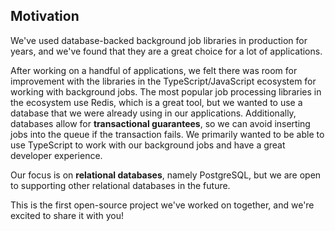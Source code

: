 ## Motivation

We've used database-backed background job libraries in production for years, and we've found that they are a great choice for a lot of applications.

After working on a handful of applications, we felt there was room for improvement with the libraries in the TypeScript/JavaScript ecosystem for working with background jobs. The most popular job processing libraries in the ecosystem use Redis, which is a great tool, but we wanted to use a database that we were already using in our applications. Additionally, databases allow for **transactional guarantees**, so we can avoid inserting jobs into the queue if the transaction fails. We primarily wanted to be able to use TypeScript to work with our background jobs and have a great developer experience.

Our focus is on **relational databases**, namely PostgreSQL, but we are open to supporting other relational databases in the future.

This is the first open-source project we've worked on together, and we're excited to share it with you!
